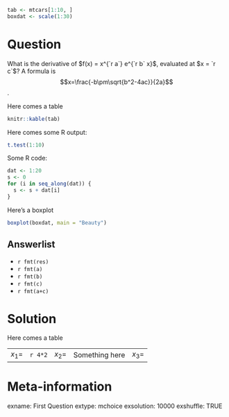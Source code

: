 ```r
tab <- mtcars[1:10, ]
boxdat <- scale(1:30)
```

Question
========
What is the derivative of $f(x) = x^{`r a`} e^{`r b` x}$, evaluated at $x = `r c`$?
A formula is $$x=\frac{-b\pm\sqrt{b^2-4ac}}{2a}$$.

Here comes a table
```r
knitr::kable(tab)
```

Here comes some R output:
```r
t.test(1:10)
```

Some R code:
```r
dat <- 1:20
s <- 0
for (i in seq_along(dat)) {
  s <- s + dat[i]
}
```

Here's a boxplot
```r
boxplot(boxdat, main = "Beauty")
```

Answerlist
----------
* `r fmt(res)`
* `r fmt(a)`
* `r fmt(b)`
* `r fmt(c)`
* `r fmt(a+c)`

Solution
========

Here comes a table

|         |         |         |                |         |
|--------:|:--------|--------:|:---------------|--------:|
| $x_1 =$ | `r 4*2` | $x_2 =$ | Something here | $x_3 =$ |

Meta-information
================
exname: First Question
extype: mchoice
exsolution: 10000
exshuffle: TRUE
